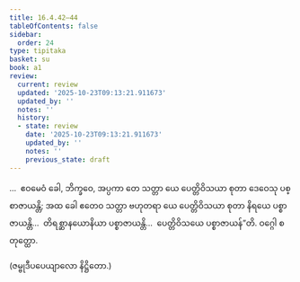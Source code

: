 ```yaml
---
title: 16.4.42–44
tableOfContents: false
sidebar:
  order: 24
type: tipitaka
basket: su
book: a1
review:
  current: review
  updated: '2025-10-23T09:13:21.911673'
  updated_by: ''
  notes: ''
  history:
  - state: review
    date: '2025-10-23T09:13:21.911673'
    updated_by: ''
    notes: ''
    previous_state: draft
---
```



<ReviewStatus review={frontmatter.review} showDetails={true} />

<HypothesisAnnotation frontmatter={frontmatter} />

<DynamicBreadcrumb />

<Division number="363–365" book="a1" e="ch" v="15">

<Paragraph number="436" book="a1">
…  ဧဝမေဝံ ခေါ, ဘိက္ခဝေ, အပ္ပကာ တေ သတ္တာ ယေ ပေတ္တိဝိသယာ စုတာ ဒေဝေသု ပစ္စာဇာယန္တိ; အထ ခေါ ဧတေဝ သတ္တာ ဗဟုတရာ ယေ ပေတ္တိဝိသယာ စုတာ နိရယေ ပစ္စာဇာယန္တိ…  တိရစ္ဆာနယောနိယာ ပစ္စာဇာယန္တိ…  ပေတ္တိဝိသယေ ပစ္စာဇာယန်”တိ.

</Paragraph>
</Division>

<Paragraph number="437" type="center" book="a1">
ဝဂ္ဂေါ စတုတ္ထော.

  
(ဇမ္ဗုဒီပပေယျာလော နိဋ္ဌိတော.)
</Paragraph>